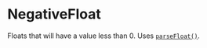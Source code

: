 # NegativeFloat

Floats that will have a value less than 0. Uses
[`parseFloat()`](https://developer.mozilla.org/en-US/docs/Web/JavaScript/Reference/Global_Objects/parseFloat).
